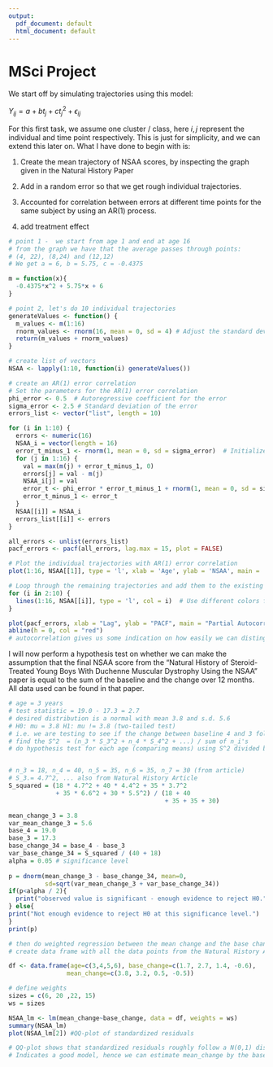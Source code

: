```yaml
---
output:
  pdf_document: default
  html_document: default
---
```

# MSci Project

We start off by simulating trajectories using this model:

$Y_{ij} = a + b t_j + c t_j^2 + \epsilon_{ij}$

For this first task, we assume one cluster / class, here $i,j$ represent the individual and time point respectively. This is just for simplicity, and we can extend this later on. What I have done to begin with is:

1. Create the mean trajectory of NSAA scores, by inspecting the graph given in the Natural History Paper

2. Add in a random error so that we get rough individual trajectories.

3. Accounted for correlation between errors at different time points for the same subject by using an AR(1) process.

4. add treatment effect

```r
# point 1 -  we start from age 1 and end at age 16
# from the graph we have that the average passes through points:
# (4, 22), (8,24) and (12,12)
# We get a = 6, b = 5.75, c = -0.4375

m = function(x){
  -0.4375*x^2 + 5.75*x + 6
}

# point 2, let's do 10 individual trajectories
generateValues <- function() {
  m_values <- m(1:16)
  rnorm_values <- rnorm(16, mean = 0, sd = 4) # Adjust the standard deviation (sd) here
  return(m_values + rnorm_values)
}

# create list of vectors
NSAA <- lapply(1:10, function(i) generateValues())

# create an AR(1) error correlation
# Set the parameters for the AR(1) error correlation
phi_error <- 0.5  # Autoregressive coefficient for the error
sigma_error <- 2.5 # Standard deviation of the error
errors_list <- vector("list", length = 10)

for (i in 1:10) {
  errors <- numeric(16)
  NSAA_i = vector(length = 16)
  error_t_minus_1 <- rnorm(1, mean = 0, sd = sigma_error)  # Initialize the error term
  for (j in 1:16) {
    val = max(m(j) + error_t_minus_1, 0)
    errors[j] = val - m(j)
    NSAA_i[j] = val
    error_t <- phi_error * error_t_minus_1 + rnorm(1, mean = 0, sd = sigma_error)  # Update the error term
    error_t_minus_1 <- error_t
  }
  NSAA[[i]] = NSAA_i
  errors_list[[i]] <- errors
}

all_errors <- unlist(errors_list)
pacf_errors <- pacf(all_errors, lag.max = 15, plot = FALSE)

# Plot the individual trajectories with AR(1) error correlation
plot(1:16, NSAA[[1]], type = 'l', xlab = 'Age', ylab = 'NSAA', main = 'Trajectories')

# Loop through the remaining trajectories and add them to the existing plot
for (i in 2:10) {
  lines(1:16, NSAA[[i]], type = 'l', col = i)  # Use different colors for each trajectory
}

plot(pacf_errors, xlab = "Lag", ylab = "PACF", main = "Partial Autocorrelation of Errors")
abline(h = 0, col = "red")
# autocorrelation gives us some indication on how easily we can distinguish between whether the individual has been given treatment or not
```

I will now perform a hypothesis test on whether we can make the assumption that the final NSAA score from the "Natural History of Steroid-Treated Young Boys With Duchenne Muscular Dystrophy Using the NSAA" paper is equal to the sum of the baseline and the change over 12 months. All data used can be found in that paper.

```r
# age = 3 years
# test statistic = 19.0 - 17.3 = 2.7
# desired distribution is a normal with mean 3.8 and s.d. 5.6
# H0: mu = 3.8 H1: mu != 3.8 (two-tailed test)
# i.e. we are testing to see if the change between baseline 4 and 3 follows the same distribution as the change in NSAA over a 12 month period.
# find the S^2  = (n_3 * S_3^2 + n_4 * S_4^2 + ...) / sum of n_i's
# do hypothesis test for each age (comparing means) using S^2 divided by the sample sizes


# n_3 = 18, n_4 = 40, n_5 = 35, n_6 = 35, n_7 = 30 (from article)
# S_3.= 4.7^2, ... also from Natural History Article
S_squared = (18 * 4.7^2 + 40 * 4.4^2 + 35 * 3.7^2
             + 35 * 6.6^2 + 30 * 5.5^2) / (18 + 40
                                           + 35 + 35 + 30)

mean_change_3 = 3.8
var_mean_change_3 = 5.6
base_4 = 19.0
base_3 = 17.3
base_change_34 = base_4 - base_3
var_base_change_34 = S_squared / (40 + 18)
alpha = 0.05 # significance level
 
p = dnorm(mean_change_3 - base_change_34, mean=0, 
          sd=sqrt(var_mean_change_3 + var_base_change_34))
if(p<alpha / 2){
  print("observed value is significant - enough evidence to reject H0.")
} else{
print("Not enough evidence to reject H0 at this significance level.")
}
print(p)

# then do weighted regression between the mean change and the base change.
# create data frame with all the data points from the Natural History Article

df <- data.frame(age=c(3,4,5,6), base_change=c(1.7, 2.7, 1.4, -0.6),
                mean_change=c(3.8, 3.2, 0.5, -0.5))

# define weights
sizes = c(6, 20 ,22, 15)
ws = sizes

NSAA_lm <- lm(mean_change~base_change, data = df, weights = ws)
summary(NSAA_lm)
plot(NSAA_lm[2]) #QQ-plot of standardized residuals

# QQ-plot shows that standardized residuals roughly follow a N(0,1) distribution
# Indicates a good model, hence we can estimate mean_change by the base_change
```
